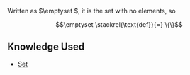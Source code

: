 Written as $\emptyset $, it is the set with no elements, so 

\[
	\emptyset \stackrel{\text{def}}{=} \{\} 
\]

== Knowledge Used ==
* [[Set]]

{{Knowledge Metadata|Set Theory|Definition}}
